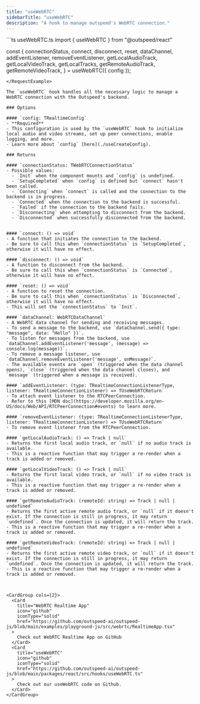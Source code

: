 ```yaml
---
title: "useWebRTC"
sidebarTitle: "useWebRTC"
description: "A hook to manage outspeed's WebRTC connection."
---
```


<RequestExample>
```ts useWebRTC.ts
import { useWebRTC } from "@outspeed/react"

const {
  connectionStatus,
  connect,
  disconnect,
  reset,
  dataChannel,
  addEventListener,
  removeEventListener,
  getLocalAudioTrack,
  getLocalVideoTrack,
  getLocalTracks,
  getRemoteAudioTrack,
  getRemoteVideoTrack,
} = useWebRTC({
  config
});

```
</RequestExample>

The `useWebRTC` hook handles all the necessary logic to manage a WebRTC connection with the Outspeed's backend.

### Options

#### `config: TRealtimeConfig`
- **Required**
- This configuration is used by the `useWebRTC` hook to initialize local audio and video streams, set up peer connections, enable logging, and more.
- Learn more about `config` [here](./useCreateConfig).

### Returns

#### `connectionStatus: TWebRTCConnectionStatus`
- Possible values:
  - `Init` when the component mounts and `config` is undefined.
  - `SetupCompleted` when `config` is defined but `connect` hasn't been called.
  - `Connecting` when `connect` is called and the connection to the backend is in progress.
  - `Connected` when the connection to the backend is successful.
  - `Failed` if the connection to the backend fails.
  - `Disconnecting` when attempting to disconnect from the backend.
  - `Disconnected` when successfully disconnected from the backend.


#### `connect: () => void`
- A function that initiates the connection to the backend.
- Be sure to call this when `connectionStatus` is `SetupCompleted`, otherwise it will have no effect.

#### `disconnect: () => void`
- A function to disconnect from the backend.
- Be sure to call this when `connectionStatus` is `Connected`, otherwise it will have no effect.

#### `reset: () => void`
- A function to reset the connection.
- Be sure to call this when `connectionStatus` is `Disconnected`, otherwise it will have no effect.
- This will set the `connectionStatus` to `Init`.

#### `dataChannel: WebRTCDataChannel`
- A WebRTC data channel for sending and receiving messages.
- To send a message to the backend, use `dataChannel.send({ type: "message", data: "Hello" })`.
- To listen for messages from the backend, use `dataChannel.addEventListener('message', (message) => console.log(message))`.
- To remove a message listener, use `dataChannel.removeEventListener('message', onMessage)`.
- The available events are `open` (triggered when the data channel opens), `close` (triggered when the data channel closes), and `message` (triggered when a message is received).

#### `addEventListener: (type: TRealtimeConnectionListenerType, listener: TRealtimeConnectionListener) => TUseWebRTCReturn`
- To attach event listener to the RTCPeerConnection.
- Refer to this [MDN doc](https://developer.mozilla.org/en-US/docs/Web/API/RTCPeerConnection#events) to learn more.

#### `removeEventListener: (type: TRealtimeConnectionListenerType, listener: TRealtimeConnectionListener) => TUseWebRTCReturn`
- To remove event listener from the RTCPeerConnection.

#### `getLocalAudioTrack: () => Track | null`
- Returns the first local audio track, or `null` if no audio track is available.
- This is a reactive function that may trigger a re-render when a track is added or removed.

#### `getLocalVideoTrack: () => Track | null`
- Returns the first local video track, or `null` if no video track is available.
- This is a reactive function that may trigger a re-render when a track is added or removed.

#### `getRemoteAudioTrack: (remoteId: string) => Track | null | undefined`
- Returns the first active remote audio track, or `null` if it doesn't exist. If the connection is still in progress, it may return `undefined`. Once the connection is updated, it will return the track.
- This is a reactive function that may trigger a re-render when a track is added or removed.

#### `getRemoteVideoTrack: (remoteId: string) => Track | null | undefined`
- Returns the first active remote video track, or `null` if it doesn't exist. If the connection is still in progress, it may return `undefined`. Once the connection is updated, it will return the track.
- This is a reactive function that may trigger a re-render when a track is added or removed.



<CardGroup cols={2}>
  <Card
    title="WebRTC Realtime App"
    icon="github"
    iconType="solid"
    href="https://github.com/outspeed-ai/outspeed-js/blob/main/examples/playground-js/src/webrtc/RealtimeApp.tsx"
  >
    Check out WebRTC Realtime App on GitHub
  </Card>
  <Card
    title="useWebRTC"
    icon="github"
    iconType="solid"
    href="https://github.com/outspeed-ai/outspeed-js/blob/main/packages/react/src/hooks/useWebRTC.ts"
  >
    Check out our useWebRTC code on Github.
  </Card>
</CardGroup>